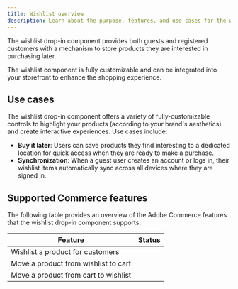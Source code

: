 ```yaml
---
title: Wishlist overview
description: Learn about the purpose, features, and use cases for the wishlist drop-in component.
---
```



The wishlist drop-in component provides both guests and registered customers with a mechanism to store products they are interested in purchasing later.

The wishlist component is fully customizable and can be integrated into your storefront to enhance the shopping experience.

## Use cases

The wishlist drop-in component offers a variety of fully-customizable controls to highlight your products (according to your brand's aesthetics) and create interactive experiences. Use cases include:

- **Buy it later**: Users can save products they find interesting to a dedicated location for quick access when they are ready to make a purchase.
- **Synchronization**: When a guest user creates an account or logs in, their wishlist items automatically sync across all devices where they are signed in.

## Supported Commerce features

The following table provides an overview of the Adobe Commerce features that the wishlist drop-in component supports:

| Feature          | Status                                       |
| ---------------- | -------------------------------------------- |
| Wishlist a product for customers | <Badge text="Supported" variant="tip" />      |
| Move a product from wishlist to cart | <Badge text="Supported" variant="tip" />      |
| Move a product from cart to wishlist | <Badge text="Supported" variant="tip" />      |
